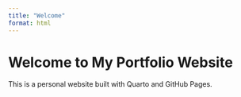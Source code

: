 ```yaml
---
title: "Welcome"
format: html
---
```


# Welcome to My Portfolio Website

This is a personal website built with Quarto and GitHub Pages.